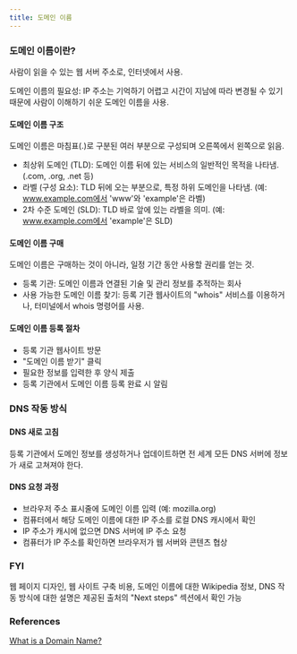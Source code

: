 ```yaml
---
title: 도메인 이름
---
```


### 도메인 이름이란?

사람이 읽을 수 있는 웹 서버 주소로, 인터넷에서 사용.

도메인 이름의 필요성: IP 주소는 기억하기 어렵고 시간이 지남에 따라 변경될 수 있기 때문에 사람이 이해하기 쉬운 도메인 이름을 사용.

#### 도메인 이름 구조

도메인 이름은 마침표(.)로 구분된 여러 부분으로 구성되며 오른쪽에서 왼쪽으로 읽음. 

- 최상위 도메인 (TLD): 도메인 이름 뒤에 있는 서비스의 일반적인 목적을 나타냄. (.com, .org, .net 등)
- 라벨 (구성 요소): TLD 뒤에 오는 부분으로, 특정 하위 도메인을 나타냄. (예: www.example.com에서 'www'와 'example'은 라벨) 
- 2차 수준 도메인 (SLD): TLD 바로 앞에 있는 라벨을 의미. (예: www.example.com에서 'example'은 SLD)

#### 도메인 이름 구매

도메인 이름은 구매하는 것이 아니라, 일정 기간 동안 사용할 권리를 얻는 것.

- 등록 기관: 도메인 이름과 연결된 기술 및 관리 정보를 추적하는 회사 
- 사용 가능한 도메인 이름 찾기: 등록 기관 웹사이트의 "whois" 서비스를 이용하거나, 터미널에서 whois 명령어를 사용.

#### 도메인 이름 등록 절차
- 등록 기관 웹사이트 방문
- "도메인 이름 받기" 클릭
- 필요한 정보를 입력한 후 양식 제출
- 등록 기관에서 도메인 이름 등록 완료 시 알림

### DNS 작동 방식

#### DNS 새로 고침

등록 기관에서 도메인 정보를 생성하거나 업데이트하면 전 세계 모든 DNS 서버에 정보가 새로 고쳐져야 한다. 

#### DNS 요청 과정
- 브라우저 주소 표시줄에 도메인 이름 입력 (예: mozilla.org)
- 컴퓨터에서 해당 도메인 이름에 대한 IP 주소를 로컬 DNS 캐시에서 확인
- IP 주소가 캐시에 없으면 DNS 서버에 IP 주소 요청
- 컴퓨터가 IP 주소를 확인하면 브라우저가 웹 서버와 콘텐츠 협상

### FYI

웹 페이지 디자인, 웹 사이트 구축 비용, 도메인 이름에 대한 Wikipedia 정보, DNS 작동 방식에 대한 설명은 제공된 출처의 "Next steps" 섹션에서 확인 가능


### References
[What is a Domain Name?](https://developer.mozilla.org/en-US/docs/Learn/Common_questions/Web_mechanics/What_is_a_domain_name)